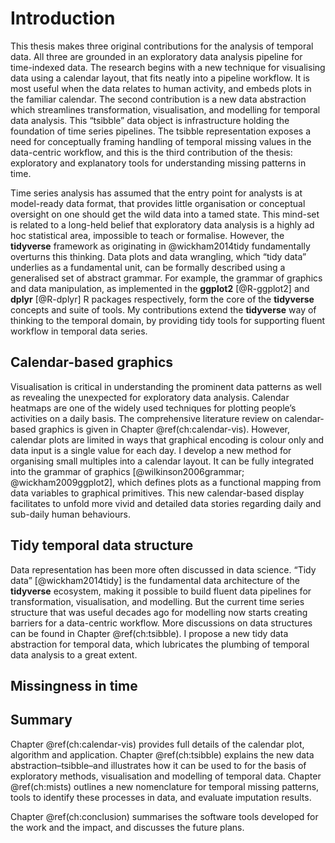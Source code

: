 # Introduction {#ch:intro}

This thesis makes three original contributions for the analysis of temporal data. All three are grounded in an exploratory data analysis pipeline for time-indexed data. The research begins with a new technique for visualising data using a calendar layout, that fits neatly into a pipeline workflow. It is most useful when the data relates to human activity, and embeds plots in the familiar calendar. The second contribution is a new data abstraction which streamlines transformation, visualisation, and modelling for temporal data analysis. This "tsibble" data object is infrastructure holding the foundation of time series pipelines. The tsibble representation exposes a need for conceptually framing handling of temporal missing values in the data-centric workflow, and this is the third contribution of the thesis: exploratory and explanatory tools for understanding missing patterns in time.

Time series analysis has assumed that the entry point for analysts is at model-ready data format, that provides little organisation or conceptual oversight on one should get the wild data into a tamed state. This mind-set is related to a long-held belief that exploratory data analysis is a highly ad hoc statistical area, impossible to teach or formalise. However, the **tidyverse** framework as originating in @wickham2014tidy fundamentally overturns this thinking. Data plots and data wrangling, which "tidy data" underlies as a fundamental unit, can be formally described using a generalised set of abstract grammar. For example, the grammar of graphics and data manipulation, as implemented in the **ggplot2** [@R-ggplot2] and **dplyr** [@R-dplyr] R packages respectively, form the core of the **tidyverse** concepts and suite of tools. My contributions extend the **tidyverse** way of thinking to the temporal domain, by providing tidy tools for supporting fluent workflow in temporal data series.

## Calendar-based graphics {#sec:calendar-vis}

Visualisation is critical in understanding the prominent data patterns as well as revealing the unexpected for exploratory data analysis. Calendar heatmaps are one of the widely used techniques for plotting people's activities on a daily basis. The comprehensive literature review on calendar-based graphics is given in Chapter \@ref(ch:calendar-vis). However, calendar plots are limited in ways that graphical encoding is colour only and data input is a single value for each day. I develop a new method for organising small multiples into a calendar layout. It can be fully integrated into the grammar of graphics [@wilkinson2006grammar; @wickham2009ggplot2], which defines plots as a functional mapping from data variables to graphical primitives. This new calendar-based display facilitates to unfold more vivid and detailed data stories regarding daily and sub-daily human behaviours.

## Tidy temporal data structure {#sec:tsibble}

Data representation has been more often discussed in data science. "Tidy data" [@wickham2014tidy] is the fundamental data architecture of the **tidyverse** ecosystem, making it possible to build fluent data pipelines for transformation, visualisation, and modelling. But the current time series structure that was useful decades ago for modelling now starts creating barriers for a data-centric workflow. More discussions on data structures can be found in Chapter \@ref(ch:tsibble). I propose a new tidy data abstraction for temporal data, which lubricates the plumbing of temporal data analysis to a great extent.

## Missingness in time {#sec:mists}

## Summary

Chapter \@ref(ch:calendar-vis) provides full details of the calendar plot, algorithm and application. Chapter \@ref(ch:tsibble) explains the new data abstraction--tsibble--and illustrates how it can be used to for the basis of exploratory methods, visualisation and modelling of temporal data. Chapter \@ref(ch:mists) outlines a new nomenclature for temporal missing patterns, tools to identify these processes in data, and evaluate imputation results. 

Chapter \@ref(ch:conclusion) summarises the software tools developed for the work and the impact, and discusses the future plans.
